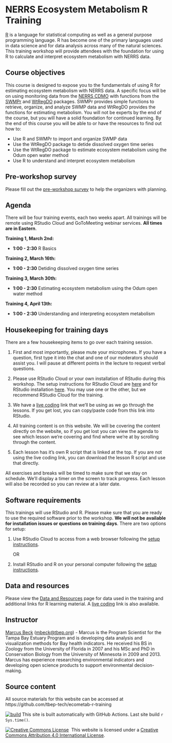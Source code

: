 # NERRS Ecosystem Metabolism R Training

[R](https://www.r-project.org/) is a language for statistical computing as well as a general purpose programming language. R has become one of the primary languages used in data science and for data analysis across many of the natural sciences. This training workshop will provide attendees with the foundation for using R to calculate and interpret ecosystem metabolism with NERRS data. 

## Course objectives

This course is designed to expose you to the fundamentals of using R for estimating ecosystem metabolism with NERRS data.  A specific focus will be on using monitoring data from the [NERRS CDMO](https://cdmo.baruch.sc.edu/) with functions from the [SWMPr](https://cran.r-project.org/web/packages/SWMPr/index.html) and [WtRegDO](https://github.com/fawda123/WtRegDO) packages.  SWMPr provides simple functions to retrieve, organize, and analyze SWMP data and WtRegDO provides the functions for estimating metabolism.  You will not be experts by the end of the course, but you will have a solid foundation for continued learning.  By the end of this course you will be able to or have the resources to find out how to:

* Use R and SWMPr to import and organize SWMP data
* Use the WtRegDO package to detide dissolved oxygen time series
* Use the WtRegDO package to estimate ecosystem metabolism using the Odum open water method
* Use R to understand and interpret ecosystem metabolism

## Pre-workshop survey

Please fill out the [pre-workshop survey](https://forms.gle/hdPK9koJkmvsFXk67) to help the organizers with planning. 

## Agenda

There will be four training events, each two weeks apart. All trainings will be remote using RStudio Cloud and GoToMeeting webinar services.  __All times are in Eastern__.

__Training 1, March 2nd:__

* __1:00 - 2:30__ R Basics

__Training 2, March 16th:__

* __1:00 - 2:30__ Detiding dissolved oxygen time series

__Training 3, March 30th:__

* __1:00 - 2:30__ Estimating ecosystem metabolism using the Odum open water method

__Training 4, April 13th:__

* __1:00 - 2:30__ Understanding and interpreting ecosystem metabolism

## Housekeeping for training days

There are a few housekeeping items to go over each training session.  

1. First and most importantly, please mute your microphones.  If you have a question, first type it into the chat and one of our moderators should assist you.  I will pause at different points in the lecture to request verbal questions.  

1. Please use RStudio Cloud or your own installation of RStudio during this workshop.  The setup instructions for RStudio Cloud are [here](setupcloud.html) and for RStudio installation [here](setup.html).  You may use one or the other, but we recommend RStudio Cloud for the training. 

1. We have a [live coding](https://tinyurl.com/live-ecometab){target="_blank"} link that we'll be using as we go through the lessons. If you get lost, you can copy/paste code from this link into RStudio. 

1. All training content is on this website.  We will be covering the content directly on the website, so if you get lost you can view the agenda to see which lesson we're covering and find where we're at by scrolling through the content. 

1. Each lesson has it's own R script that is linked at the top. If you are not using the live coding link, you can download the lesson R script and use that directly. 

All exercises and breaks will be timed to make sure that we stay on schedule. We'll display a timer on the screen to track progress. Each lesson will also be recorded so you can review at a later date. 

## Software requirements

This trainings will use RStudio and R. Please make sure that you are ready to use the required software prior to the workshop.  __We will not be available for installation issues or questions on training days__.  There are two options for setup:

1. Use RStudio Cloud to access from a web browser following the [setup instructions](setupcloud.html). 

     OR 
     
1. Install RStudio and R on your personal computer following the [setup instructions](setup.html). 

## Data and resources

Please view the [Data and Resources](Data_and_Resources.html) page for data used in the training and additional links for R learning material.  A [live coding](https://tinyurl.com/live-ecometab){target="_blank"} link is also available.

## Instructor

[Marcus Beck](https://fawda123.github.io/CV/Beck_CV.pdf) ([mbeck@tbep.org](mailto:mbeck@tbep.org)) - Marcus is the Program Scientist for the Tampa Bay Estuary Program and is developing data analysis and visualization methods for Bay health indicators.  He received his BS in Zoology from the University of Florida in 2007 and his MSc and PhD in Conservation Biology from the University of Minnesota in 2009 and 2013. Marcus has experience researching environmental indicators and developing open science products to support environmental decision-making.

## Source content

All source materials for this website can be accessed at https://github.com/tbep-tech/ecometab-r-training

 [![build](https://github.com/tbep-tech/ecometab-r-training/workflows/build/badge.svg)](https://github.com/tbep-tech/ecometab-r-training/actions) This site is built automatically with GitHub Actions. Last site build `r Sys.time()`.
 
 <a rel='license' href='http://creativecommons.org/licenses/by/4.0/'><img alt='Creative Commons License' style='border-width:0' src='https://i.creativecommons.org/l/by/4.0/88x31.png' /></a>&nbsp;&nbsp;This website is licensed under a <a rel='license' href='http://creativecommons.org/licenses/by/4.0/'>Creative Commons Attribution 4.0 International License</a>.


